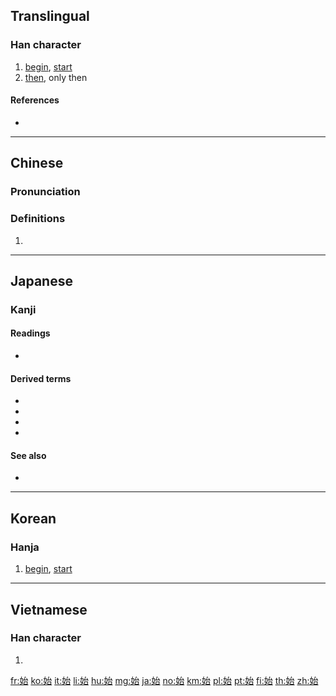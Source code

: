 ==Translingual==
{{stroke order|strokes=8}}

===Han character===
{{Han char|rn=38|rad=女|as=05|sn=8|four=43460|canj=VIR|ids=⿰女台}}

# [[begin]], [[start]]
# [[then]], only then

====References====
* {{Han ref|kx=0258.160|dkj=06166|dj=0523.220|hdz=21041.120|uh=59CB|ud=22987|bh=A96C|bd=43372}}

----

==Chinese==
{{zh-forms}}

===Pronunciation===
{{zh-pron
|m=shǐ
|c=ci2
|h=pfs=cṳ́/sṳ́
|md=
|mn=sí
|w=
|mc=y
|oc=y
|cat=
}}

===Definitions===
{{zh-hanzi}}

# {{rfdef|lang=zh}}

----

==Japanese==

===Kanji===
{{ja-kanji|grade=3|rs=女05}}

====Readings====
* {{ja-readings|goon=[[し]] (shi)|kanon=[[し]] (shi)|nanori=[[とも]] (tomo), [[はじめ]] (hajime), [[はる]] (haru), [[もと]] (moto)|kun=[[はじめる]] (hajimeru), [[はじめ]] (hajime), [[はじまる]] (hajimaru)}}

====Derived terms====
* {{ja-r|始め|はじめ}}
* {{ja-r|始める|はじめる}}
* {{ja-r|始まる|はじまる}}
* {{ja-r|始まり|はじまり}}

====See also====
* {{l|ja|初}}

----

==Korean==

===Hanja===
{{ko-hanja|hangeul=시|rv=si|mr=si}}

# [[begin]], [[start]]

----

==Vietnamese==

===Han character===
{{vi-hantu|[[thủy]], [[thuỷ]], [[thỉ]], [[tân]]|rs=女05}}

# {{defn|lang=vi|sort=女05}}

[[fr:始]]
[[ko:始]]
[[it:始]]
[[li:始]]
[[hu:始]]
[[mg:始]]
[[ja:始]]
[[no:始]]
[[km:始]]
[[pl:始]]
[[pt:始]]
[[fi:始]]
[[th:始]]
[[zh:始]]